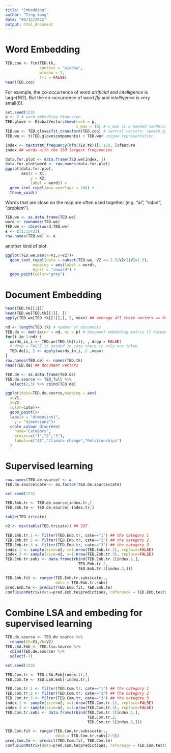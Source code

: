 ```yaml
---
title: "Embedding"
author: "Ting Yang"
date: "09/12/2022"
output: html_document
---
```


# Word Embedding

```r
TED.coo <- fcm(TED.tk,
               context = "window",
               window = 5,
               tri = FALSE) 
head(TED.coo)
```
For example, the co-occurrence of word *artificial* and *intelligence* is large(162). But the co-occurrence of word *fly* and *intelligence* is very small(0). 

```r
set.seed(123)
p <- 2 # word embedding dimension
TED.glove <- GlobalVectors$new(rank = p,
                               x_max = 10) # x_max is a needed technical option
TED.we <- TED.glove$fit_transform(TED.coo) # central vectors; speech.glove$components contains the context vectors
TED.we <- t(TED.glove$components) + TED.we# unique representation
```

```r
index <- textstat_frequency(dfm(TED.tk))[1:150, ]$feature
index ## words with the 150 largest frequencies
```

```r
data.for.plot <- data.frame(TED.we[index, ])
data.for.plot$word <- row.names(data.for.plot)
ggplot(data.for.plot, 
       aes(x = X1,
           y = X2,
           label = word)) +
  geom_text_repel(max.overlaps = 100) + 
  theme_void() 
```
Words that are close on the map are often used together (e.g. “ai”, “robot”, “problem”).

```r
TED.we <- as.data.frame(TED.we)
word <- rownames(TED.we)
TED.we <- cbind(word,TED.we)
e <- c(1:15431)
row.names(TED.we) <- e
```

another kind of plot
```r
ggplot(TED.we,aes(x=V1,y=V2))+
  geom_text_repel(data = subset(TED.we, V2 <=-1.5|V2>2|V1>1.5),
            mapping = aes(label = word),
            hjust = "inward") +
  geom_point(color="grey")
```


# Document Embedding

```r
head(TED.tk[[1]])
head(TED.we[TED.tk[[1]], ])
apply(TED.we[TED.tk[[1]],], 2, mean) ## average all these vectors => Document 1 vector
```

```r
nd <- length(TED.tk) # number of documents
TED.de <- matrix(nr = nd, nc = p) # document embedding matrix (1 document per row)
for(i in 1:nd) {
  words_in_i <- TED.we[TED.tk[[i]], , drop = FALSE] 
  # drop = FALSE is needed in case there is only one token
  TED.de[i, ] <- apply(words_in_i, 2 ,mean)
}
row.names(TED.de) <- names(TED.tk)
head(TED.de) ## document vectors
```

```r
TED.de <- as.data.frame(TED.de)
TED.de.source <- TED_full %>% 
  select(2,3) %>% cbind(TED.de)

ggplot(data=TED.de.source,mapping = aes(
  x=V1,
  y=V2,
  color=cate))+
  geom_point()+
  labs(x = "dimension1",
    y = "dimension2")+
  scale_colour_discrete(
    name="Category",
    breaks=c("1","2","3"),
    labels=c("AI","Climate change","Relationships")
  )
```



# Supervised learning
```r
row.names(TED.de.source) <- a
TED.de.source$cate <- as.factor(TED.de.source$cate) 
```


```r
set.seed(123)

TED.Emb.tr <- TED.de.source[index.tr,]
TED.Emb.te <- TED.de.source[-index.tr,]
```

```r
table(TED.tr$cate)
```


```r
n2 <- min(table(TED.tr$cate)) ## 327

TED.Emb.tr.1 <- filter(TED.Emb.tr, cate=="1") ## the category 1
TED.Emb.tr.2 <- filter(TED.Emb.tr, cate=="2") ## the category 2
TED.Emb.tr.3 <- filter(TED.Emb.tr, cate=="3") ## the category 3
index.1 <- sample(size=n2, x=1:nrow(TED.Emb.tr.1), replace=FALSE)
index.3 <- sample(size=n2, x=1:nrow(TED.Emb.tr.3), replace=FALSE)
TED.Emb.tr.subs <- data.frame(rbind(TED.Emb.tr.1[index.1,], 
                                TED.Emb.tr.2,
                                TED.Emb.tr.3[index.3,]))
```

```r
TED.Emb.fit <- ranger(TED.Emb.tr.subs$cate~., 
                      data = TED.Emb.tr.subs)
pred.Emb.te <- predict(TED.Emb.fit, TED.Emb.te)
confusionMatrix(data=pred.Emb.te$predictions, reference = TED.Emb.te$cate)
```

# Combine LSA and embeding for supervised learning

```r
TED.de.source <- TED.de.source %>% 
  rename(V5=V1,V6=V2)
TED.LSA.Emb <- TED.lsa.source %>% 
  cbind(TED.de.source) %>% 
  select(-7)
```


```r
set.seed(123)

TED.Com.tr <- TED.LSA.Emb[index.tr,]
TED.Com.te <- TED.LSA.Emb[-index.tr,]
```

```r
TED.Com.tr.1 <- filter(TED.Com.tr, cate=="1") ## the category 1
TED.Com.tr.2 <- filter(TED.Com.tr, cate=="2") ## the category 2
TED.Com.tr.3 <- filter(TED.Com.tr, cate=="3") ## the category 3
index.1 <- sample(size=n2, x=1:nrow(TED.Com.tr.1), replace=FALSE)
index.3 <- sample(size=n2, x=1:nrow(TED.Com.tr.3), replace=FALSE)
TED.Com.tr.subs <- data.frame(rbind(TED.Com.tr.1[index.1,],
                                    TED.Com.tr.2,
                                    TED.Com.tr.3[index.3,]))
```


```r
TED.Com.fit <- ranger(TED.Com.tr.subs$cate~.,
                      data = TED.Com.tr.subs[2:9])
pred.Com.te <- predict(TED.Com.fit, TED.Com.te)
confusionMatrix(data=pred.Com.te$predictions, reference = TED.Com.te$cate)
```


